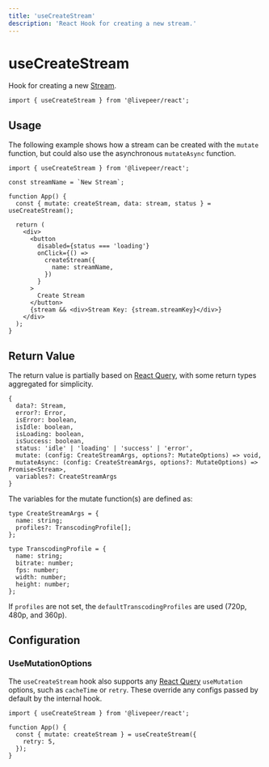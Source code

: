 ```yaml
---
title: 'useCreateStream'
description: 'React Hook for creating a new stream.'
---
```


# useCreateStream

Hook for creating a new [Stream](https://github.com/livepeer/livepeer.js/blob/main/packages/core/src/types/provider.ts).

```tsx
import { useCreateStream } from '@livepeer/react';
```

## Usage

The following example shows how a stream can be created with the `mutate` function, but could also use the asynchronous `mutateAsync`
function.

```tsx {6, 13-15}
import { useCreateStream } from '@livepeer/react';

const streamName = `New Stream`;

function App() {
  const { mutate: createStream, data: stream, status } = useCreateStream();

  return (
    <div>
      <button
        disabled={status === 'loading'}
        onClick={() =>
          createStream({
            name: streamName,
          })
        }
      >
        Create Stream
      </button>
      {stream && <div>Stream Key: {stream.streamKey}</div>}
    </div>
  );
}
```

## Return Value

The return value is partially based on [React Query](https://tanstack.com/query/v4/docs/reference/useMutation), with some return types
aggregated for simplicity.

```tsx
{
  data?: Stream,
  error?: Error,
  isError: boolean,
  isIdle: boolean,
  isLoading: boolean,
  isSuccess: boolean,
  status: 'idle' | 'loading' | 'success' | 'error',
  mutate: (config: CreateStreamArgs, options?: MutateOptions) => void,
  mutateAsync: (config: CreateStreamArgs, options?: MutateOptions) => Promise<Stream>,
  variables?: CreateStreamArgs
}
```

The variables for the mutate function(s) are defined as:

```tsx
type CreateStreamArgs = {
  name: string;
  profiles?: TranscodingProfile[];
};

type TranscodingProfile = {
  name: string;
  bitrate: number;
  fps: number;
  width: number;
  height: number;
};
```

If `profiles` are not set, the `defaultTranscodingProfiles` are used (720p, 480p, and 360p).

## Configuration

### UseMutationOptions

The `useCreateStream` hook also supports any [React Query](https://tanstack.com/query/v4/docs/reference/useMutation) `useMutation` options, such as
`cacheTime` or `retry`. These override any configs passed by default by the internal hook.

```tsx {5}
import { useCreateStream } from '@livepeer/react';

function App() {
  const { mutate: createStream } = useCreateStream({
    retry: 5,
  });
}
```
